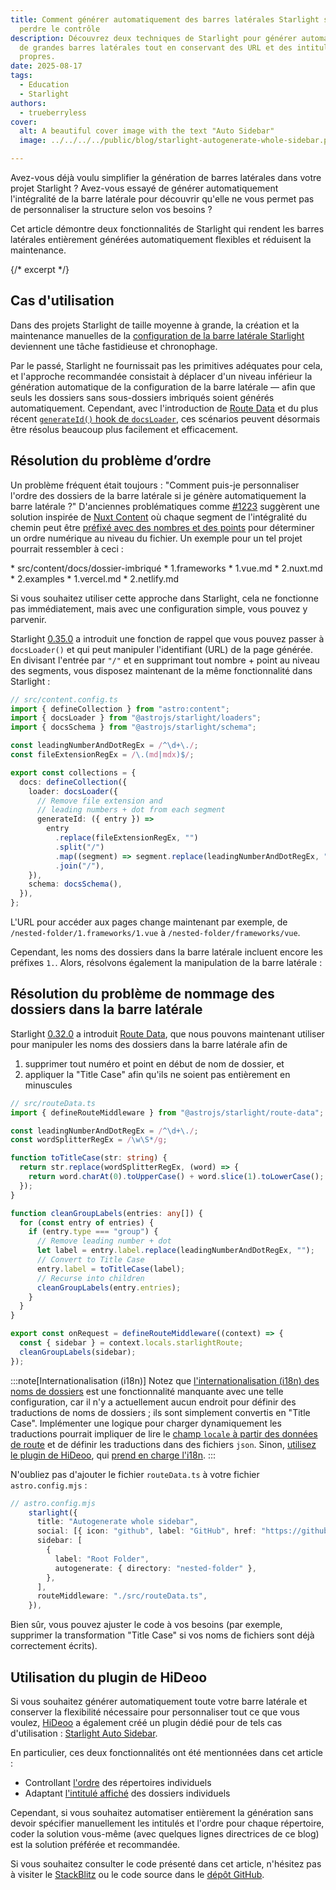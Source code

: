 ```yaml
---
title: Comment générer automatiquement des barres latérales Starlight sans
  perdre le contrôle
description: Découvrez deux techniques de Starlight pour générer automatiquement
  de grandes barres latérales tout en conservant des URL et des intitulés
  propres.
date: 2025-08-17
tags:
  - Education
  - Starlight
authors:
  - trueberryless
cover:
  alt: A beautiful cover image with the text "Auto Sidebar"
  image: ../../../../public/blog/starlight-autogenerate-whole-sidebar.png

---
```



Avez-vous déjà voulu simplifier la génération de barres latérales dans votre projet Starlight ? Avez-vous essayé de générer automatiquement l'intégralité de la barre latérale pour découvrir qu'elle ne vous permet pas de personnaliser la structure selon vos besoins ?

Cet article démontre deux fonctionnalités de Starlight qui rendent les barres latérales entièrement générées automatiquement flexibles et réduisent la maintenance.

{/* excerpt */}

## Cas d'utilisation

Dans des projets Starlight de taille moyenne à grande, la création et la maintenance manuelles de la [configuration de la barre latérale Starlight](https://starlight.astro.build/reference/configuration/#sidebar) deviennent une tâche fastidieuse et chronophage.

Par le passé, Starlight ne fournissait pas les primitives adéquates pour cela, et l'approche recommandée consistait à déplacer d'un niveau inférieur la génération automatique de la configuration de la barre latérale — afin que seuls les dossiers sans sous-dossiers imbriqués soient générés automatiquement. Cependant, avec l'introduction de [Route Data](https://starlight.astro.build/guides/route-data/) et du plus récent [`generateId()` hook de `docsLoader`](https://starlight.astro.build/reference/configuration/#generateid), ces scénarios peuvent désormais être résolus beaucoup plus facilement et efficacement.

## Résolution du problème d’ordre

Un problème fréquent était toujours : "Comment puis-je personnaliser l'ordre des dossiers de la barre latérale si je génère automatiquement la barre latérale ?" D'anciennes problématiques comme [#1223](https://github.com/withastro/starlight/issues/1223) suggèrent une solution inspirée de [Nuxt Content](https://content.nuxt.com) où chaque segment de l'intégralité du chemin peut être [préfixé avec des nombres et des points](https://v2.content.nuxt.com/usage/content-directory#ordering) pour déterminer un ordre numérique au niveau du fichier. Un exemple pour un tel projet pourrait ressembler à ceci :

<FileTree>
  * src/content/docs/dossier-imbriqué
    * 1.frameworks
      * 1.vue.md
      * 2.nuxt.md
    * 2.examples
      * 1.vercel.md
      * 2.netlify.md
</FileTree>

Si vous souhaitez utiliser cette approche dans Starlight, cela ne fonctionne pas immédiatement, mais avec une configuration simple, vous pouvez y parvenir.

Starlight [0.35.0](https://github.com/withastro/starlight/releases/tag/%40astrojs%2Fstarlight%400.35.0) a introduit une fonction de rappel que vous pouvez passer à `docsLoader()` et qui peut manipuler l'identifiant (URL) de la page générée. En divisant l'entrée par `"/"` et en supprimant tout nombre + point au niveau des segments, vous disposez maintenant de la même fonctionnalité dans Starlight :

```ts {6-7,12-19}
// src/content.config.ts
import { defineCollection } from "astro:content";
import { docsLoader } from "@astrojs/starlight/loaders";
import { docsSchema } from "@astrojs/starlight/schema";

const leadingNumberAndDotRegEx = /^\d+\./;
const fileExtensionRegEx = /\.(md|mdx)$/;

export const collections = {
  docs: defineCollection({
    loader: docsLoader({
      // Remove file extension and
      // leading numbers + dot from each segment
      generateId: ({ entry }) =>
        entry
          .replace(fileExtensionRegEx, "")
          .split("/")
          .map((segment) => segment.replace(leadingNumberAndDotRegEx, ""))
          .join("/"),
    }),
    schema: docsSchema(),
  }),
};

```

L'URL pour accéder aux pages change maintenant par exemple, de `/nested-folder/1.frameworks/1.vue` à `/nested-folder/frameworks/vue`.

Cependant, les noms des dossiers dans la barre latérale incluent encore les préfixes `1.`. Alors, résolvons également la manipulation de la barre latérale :

## Résolution du problème de nommage des dossiers dans la barre latérale

Starlight [0.32.0](https://github.com/withastro/starlight/releases/tag/%40astrojs%2Fstarlight%400.32.0) a introduit [Route Data](https://starlight.astro.build/guides/route-data/), que nous pouvons maintenant utiliser pour manipuler les noms des dossiers dans la barre latérale afin de

1. supprimer tout numéro et point en début de nom de dossier, et
2. appliquer la "Title Case" afin qu'ils ne soient pas entièrement en minuscules

```ts
// src/routeData.ts
import { defineRouteMiddleware } from "@astrojs/starlight/route-data";

const leadingNumberAndDotRegEx = /^\d+\./;
const wordSplitterRegEx = /\w\S*/g;

function toTitleCase(str: string) {
  return str.replace(wordSplitterRegEx, (word) => {
    return word.charAt(0).toUpperCase() + word.slice(1).toLowerCase();
  });
}

function cleanGroupLabels(entries: any[]) {
  for (const entry of entries) {
    if (entry.type === "group") {
      // Remove leading number + dot
      let label = entry.label.replace(leadingNumberAndDotRegEx, "");
      // Convert to Title Case
      entry.label = toTitleCase(label);
      // Recurse into children
      cleanGroupLabels(entry.entries);
    }
  }
}

export const onRequest = defineRouteMiddleware((context) => {
  const { sidebar } = context.locals.starlightRoute;
  cleanGroupLabels(sidebar);
});
```

:::note[Internationalisation (i18n)]
Notez que [l'internationalisation (i18n) des noms de dossiers](https://starlight.astro.build/guides/sidebar/#internationalization) est une fonctionnalité manquante avec une telle configuration, car il n'y a actuellement aucun endroit pour définir des traductions de noms de dossiers ; ils sont simplement convertis en "Title Case". Implémenter une logique pour charger dynamiquement les traductions pourrait impliquer de lire le [champ `locale` à partir des données de route](https://starlight.astro.build/reference/route-data/#locale) et de définir les traductions dans des fichiers `json`. Sinon, [utilisez le plugin de HiDeoo](#using-hideoos-plugin), qui [prend en charge l'i18n](https://starlight-auto-sidebar.netlify.app/guides/i18n/).
:::

N'oubliez pas d'ajouter le fichier `routeData.ts` à votre fichier `astro.config.mjs` :

```ts ins={11}
// astro.config.mjs
    starlight({
      title: "Autogenerate whole sidebar",
      social: [{ icon: "github", label: "GitHub", href: "https://github.com/withastro/starlight" }],
      sidebar: [
        {
          label: "Root Folder",
          autogenerate: { directory: "nested-folder" },
        },
      ],
      routeMiddleware: "./src/routeData.ts",
    }),
```

Bien sûr, vous pouvez ajuster le code à vos besoins (par exemple, supprimer la transformation "Title Case" si vos noms de fichiers sont déjà correctement écrits).

## Utilisation du plugin de HiDeoo

Si vous souhaitez générer automatiquement toute votre barre latérale et conserver la flexibilité nécessaire pour personnaliser tout ce que vous voulez, [HiDeoo](https://github.com/HiDeoo) a également créé un plugin dédié pour de tels cas d'utilisation : [Starlight Auto Sidebar](https://starlight-auto-sidebar.netlify.app).

En particulier, ces deux fonctionnalités ont été mentionnées dans cet article :

* Controllant [l'ordre](https://starlight-auto-sidebar.netlify.app/metadata/#order) des répertoires individuels
* Adaptant [l'intitulé affiché](https://starlight-auto-sidebar.netlify.app/metadata/#label) des dossiers individuels

Cependant, si vous souhaitez automatiser entièrement la génération sans devoir spécifier manuellement les intitulés et l'ordre pour chaque répertoire, coder la solution vous-même (avec quelques lignes directrices de ce blog) est la solution préférée et recommandée.

Si vous souhaitez consulter le code présenté dans cet article, n'hésitez pas à visiter le [StackBlitz](https://stackblitz.com/github/trueberryless/starlight-autogenerate-whole-sidebar?file=src%2Fcontent.config.ts) ou le code source dans le [dépôt GitHub](https://github.com/trueberryless/starlight-autogenerate-whole-sidebar).
